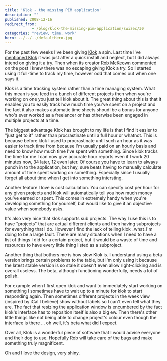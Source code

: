 ```yaml
---
title: 'Klok - the missing PIM application'
description: ""
published: 2008-12-16
redirect_from: 
            - /blog/klok-the-missing-pim-application/swizec/30
categories: "review, time, work"
hero: ../../../defaultHero.jpg
---
```

For the past few weeks I&#x27;ve been giving [Klok](http://klok.mcgraphix.com/klok/index.htm) a spin. Last time I&#x27;ve [mentioned Klok](http://swizec.com/blog/five-reasons-a-developer-should-avoid-adobe-air/2/397) it was just after a quick install and neglect, but I did always intend on giving it a try. Then when its creator [Rob McKeown](http://agileui.blogspot.com/) commented on the post I knew there was no escaping giving Klok a try. So I started using it full-time to track my time, however odd that comes out when one says it.

Klok is a time tracking system rather than a time managing system. What this mean is you feed in a bunch of different projects then when you&#x27;re working on one you just tell klok about it. The great thing about this is that it enables you to easily track how much time you&#x27;ve spent on a project and the fact it also makes automatic time sheets shoudl be a bonus for anyone who&#x27;s ever worked as a freelancer or has otherwise been engaged in multiple projects at a time.

The biggest advantage Klok has brought to my life is that I find it easier to &quot;just get to it&quot; rather than procrastinate until a full hour or whatnot. This is because before klok I used to procrastinate until such an hour as it was easier to track time from because I&#x27;m usually paid on an hourly basis and need to know how much time I&#x27;ve spent with something. Since klok tracks the time for me I can now give accurate hour reports even if I work 20 minutes now, 34 later, 12 even later. Of course you have to learn to always punch in to the application, but hey, sure beats having to manually calculate amount of time spent working on something. Especially since I usually forget all about time when I get into something intersting.

Another feature I love is cost calculation. You can specify cost per hour for any given projects and klok will automatically tell you how much money you&#x27;ve earned or spent. This comes in extremely handy when you&#x27;re developing something for yourself, but would like to give it an objective value when somebody asks.

It&#x27;s also very nice that klok supports sub projects. The way I use this is to have &quot;projects&quot; that are actual different clients and then having subprojects for everything that I do. However I find the lack of telling klok _what_I&#x27;m doing to be a large fault. There are many situations when I need to have a list of things I did for a certain project, but it would be a waste of time and resources to have every little thing listed as a subproject.

Another thing that bothers me is how slow Klok is. I understand using a beta version brings certain problems to the table, but I&#x27;m only using it because the latest stable version is so stale it doesn&#x27;t even allow right-clicking and is overall useless. The beta, although functioning wonderfully, needs a lot of polish.

For example when I first open klok and want to immediately start working on something I sometimes have to wait up to a minute for klok to start responding again. Then sometimes different projects in the week view (inspired by iCal I believe) show without labels so I can&#x27;t even tell what they are. The fact that resizing the application window is encumbered by the fact klok&#x27;s interface has to reposition itself is also a big ew. Then there&#x27;s other little things like not being able to change project&#x27;s colour even though the interface is there ... oh well, it&#x27;s beta what did I expect.

Over all, Klok is a wonderful piece of software that I would advise everyone and their dog to use. Hopefully Rob will take care of the bugs and make something truly magnificent.

Oh and I love the design, very shiny.